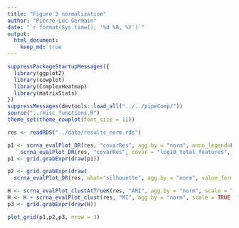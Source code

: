 ```yaml
---
title: "Figure 3 normalization"
author: "Pierre-Luc Germain"
date: "`r format(Sys.time(), '%d %B, %Y')`"
output:
  html_document:
    keep_md: true
---
```


```r
suppressPackageStartupMessages({
  library(ggplot2)
  library(cowplot)
  library(ComplexHeatmap)
  library(matrixStats)
})
suppressMessages(devtools::load_all("../../pipeComp/"))
source("../misc_functions.R")
theme_set(theme_cowplot(font_size = 11))
```

```r
res <- readRDS("../data/results_norm.rds")
```

```r
p1 <- scrna_evalPlot_DR(res, "covarRes", agg.by = "norm", anno_legend=FALSE) +
    scrna_evalPlot_DR(res, "covarRes", covar = "log10_total_features", agg.by = "norm", anno_legend=FALSE)
p1 <- grid.grabExpr(draw(p1))

p2 <- grid.grabExpr(draw(
  scrna_evalPlot_DR(res, what="silhouette", agg.by = "norm", value_format = "", show_heatmap_legend = TRUE)))

H <- scrna_evalPlot_clustAtTrueK(res, "ARI", agg.by = "norm", scale = TRUE, reorder_rows = TRUE, anno_legend=FALSE)
H <- H + scrna_evalPlot_clust(res, "MI", agg.by = "norm", scale = TRUE, reorder_rows=row.names(H@matrix), anno_legend=FALSE)
p3 <- grid.grabExpr(draw(H))
```

```r
plot_grid(p1,p2,p3, nrow = 3)
```


